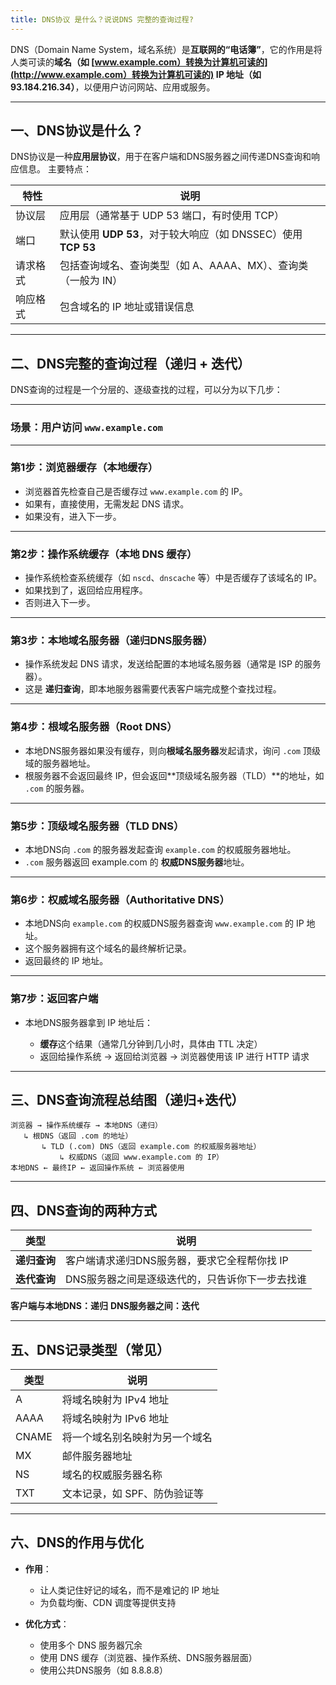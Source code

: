 ```yaml
---
title: DNS协议 是什么？说说DNS 完整的查询过程?
---
```


DNS（Domain Name System，域名系统）是**互联网的“电话簿”**，它的作用是将人类可读的**域名（如 [www.example.com）转换为计算机可读的](http://www.example.com）转换为计算机可读的) IP 地址（如 93.184.216.34）**，以便用户访问网站、应用或服务。

---

## 一、DNS协议是什么？

DNS协议是一种**应用层协议**，用于在客户端和DNS服务器之间传递DNS查询和响应信息。
主要特点：

| 特性   | 说明                                            |
| ---- | --------------------------------------------- |
| 协议层  | 应用层（通常基于 UDP 53 端口，有时使用 TCP）                  |
| 端口   | 默认使用 **UDP 53**，对于较大响应（如 DNSSEC）使用 **TCP 53** |
| 请求格式 | 包括查询域名、查询类型（如 A、AAAA、MX）、查询类（一般为 IN）          |
| 响应格式 | 包含域名的 IP 地址或错误信息                              |

---

## 二、DNS完整的查询过程（递归 + 迭代）

DNS查询的过程是一个分层的、逐级查找的过程，可以分为以下几步：

---

### 场景：用户访问 `www.example.com`

---

### 第1步：浏览器缓存（本地缓存）

* 浏览器首先检查自己是否缓存过 `www.example.com` 的 IP。
* 如果有，直接使用，无需发起 DNS 请求。
* 如果没有，进入下一步。

---

### 第2步：操作系统缓存（本地 DNS 缓存）

* 操作系统检查系统缓存（如 `nscd`、`dnscache` 等）中是否缓存了该域名的 IP。
* 如果找到了，返回给应用程序。
* 否则进入下一步。

---

### 第3步：本地域名服务器（递归DNS服务器）

* 操作系统发起 DNS 请求，发送给配置的本地域名服务器（通常是 ISP 的服务器）。
* 这是 **递归查询**，即本地服务器需要代表客户端完成整个查找过程。

---

### 第4步：根域名服务器（Root DNS）

* 本地DNS服务器如果没有缓存，则向**根域名服务器**发起请求，询问 `.com` 顶级域的服务器地址。
* 根服务器不会返回最终 IP，但会返回\*\*顶级域名服务器（TLD）\*\*的地址，如 `.com` 的服务器。

---

### 第5步：顶级域名服务器（TLD DNS）

* 本地DNS向 `.com` 的服务器发起查询 `example.com` 的权威服务器地址。
* `.com` 服务器返回 example.com 的 **权威DNS服务器**地址。

---

### 第6步：权威域名服务器（Authoritative DNS）

* 本地DNS向 `example.com` 的权威DNS服务器查询 `www.example.com` 的 IP 地址。
* 这个服务器拥有这个域名的最终解析记录。
* 返回最终的 IP 地址。

---

### 第7步：返回客户端

* 本地DNS服务器拿到 IP 地址后：

  * **缓存**这个结果（通常几分钟到几小时，具体由 TTL 决定）
  * 返回给操作系统 → 返回给浏览器 → 浏览器使用该 IP 进行 HTTP 请求

---

## 三、DNS查询流程总结图（递归+迭代）

```
浏览器 → 操作系统缓存 → 本地DNS（递归）
   ↳ 根DNS（返回 .com 的地址）
       ↳ TLD (.com) DNS（返回 example.com 的权威服务器地址）
           ↳ 权威DNS（返回 www.example.com 的 IP）
本地DNS ← 最终IP ← 返回操作系统 ← 浏览器使用
```

---

## 四、DNS查询的两种方式

| 类型       | 说明                        |
| -------- | ------------------------- |
| **递归查询** | 客户端请求递归DNS服务器，要求它全程帮你找 IP |
| **迭代查询** | DNS服务器之间是逐级迭代的，只告诉你下一步去找谁 |

**客户端与本地DNS：递归**
**DNS服务器之间：迭代**

---

## 五、DNS记录类型（常见）

| 类型    | 说明               |
| ----- | ---------------- |
| A     | 将域名映射为 IPv4 地址   |
| AAAA  | 将域名映射为 IPv6 地址   |
| CNAME | 将一个域名别名映射为另一个域名  |
| MX    | 邮件服务器地址          |
| NS    | 域名的权威服务器名称       |
| TXT   | 文本记录，如 SPF、防伪验证等 |

---

## 六、DNS的作用与优化

* **作用**：

  * 让人类记住好记的域名，而不是难记的 IP 地址
  * 为负载均衡、CDN 调度等提供支持

* **优化方式**：

  * 使用多个 DNS 服务器冗余
  * 使用 DNS 缓存（浏览器、操作系统、DNS服务器层面）
  * 使用公共DNS服务（如 8.8.8.8）

